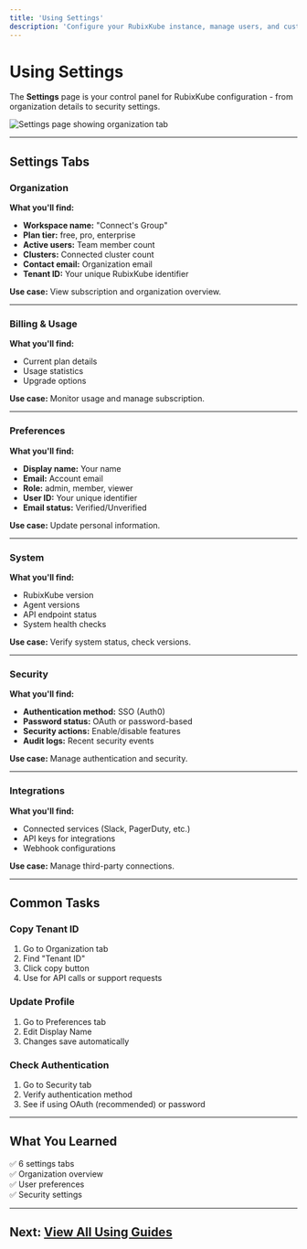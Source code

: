 ```yaml
---
title: 'Using Settings'
description: 'Configure your RubixKube instance, manage users, and customize preferences'
---
```


# Using Settings

The **Settings** page is your control panel for RubixKube configuration - from organization details to security settings.

<Frame>
  <img
    src="/images/using/using-settings-01-overview.png"
    alt="Settings page showing organization tab"
  />
</Frame>

---

## Settings Tabs

### Organization

**What you'll find:**
- **Workspace name:** "Connect's Group"
- **Plan tier:** free, pro, enterprise
- **Active users:** Team member count
- **Clusters:** Connected cluster count
- **Contact email:** Organization email
- **Tenant ID:** Your unique RubixKube identifier

**Use case:** View subscription and organization overview.

---

### Billing & Usage

**What you'll find:**
- Current plan details
- Usage statistics
- Upgrade options

**Use case:** Monitor usage and manage subscription.

---

### Preferences

**What you'll find:**
- **Display name:** Your name
- **Email:** Account email  
- **Role:** admin, member, viewer
- **User ID:** Your unique identifier
- **Email status:** Verified/Unverified

**Use case:** Update personal information.

---

### System

**What you'll find:**
- RubixKube version
- Agent versions
- API endpoint status
- System health checks

**Use case:** Verify system status, check versions.

---

### Security

**What you'll find:**
- **Authentication method:** SSO (Auth0)
- **Password status:** OAuth or password-based
- **Security actions:** Enable/disable features
- **Audit logs:** Recent security events

**Use case:** Manage authentication and security.

---

### Integrations

**What you'll find:**
- Connected services (Slack, PagerDuty, etc.)
- API keys for integrations
- Webhook configurations

**Use case:** Manage third-party connections.

---

## Common Tasks

### Copy Tenant ID

1. Go to Organization tab
2. Find "Tenant ID"  
3. Click copy button
4. Use for API calls or support requests

### Update Profile

1. Go to Preferences tab
2. Edit Display Name
3. Changes save automatically

### Check Authentication

1. Go to Security tab
2. Verify authentication method
3. See if using OAuth (recommended) or password

---

## What You Learned

✅ 6 settings tabs  
✅ Organization overview  
✅ User preferences  
✅ Security settings  

---

## Next: [View All Using Guides](/using/dashboard)

